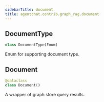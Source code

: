 ```yaml
---
sidebarTitle: document
title: agentchat.contrib.graph_rag.document
---
```


## DocumentType

```python
class DocumentType(Enum)
```

Enum for supporting document type.

## Document

```python
@dataclass
class Document()
```

A wrapper of graph store query results.


